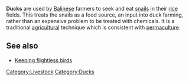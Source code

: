 '''Ducks''' are used by [[Bali]]nese farmers to seek and eat [[snails]] in their [[rice]] fields. This treats the snails as a food source, an input into duck farming, rather than an expensive problem to be treated with chemicals. It is a traditional [[agricultural]] technique which is consistent with [[permaculture]].

==See also==
*[[Keeping flightless birds]]

{{stub}}

[[Category:Livestock]]
[[Category:Ducks]]